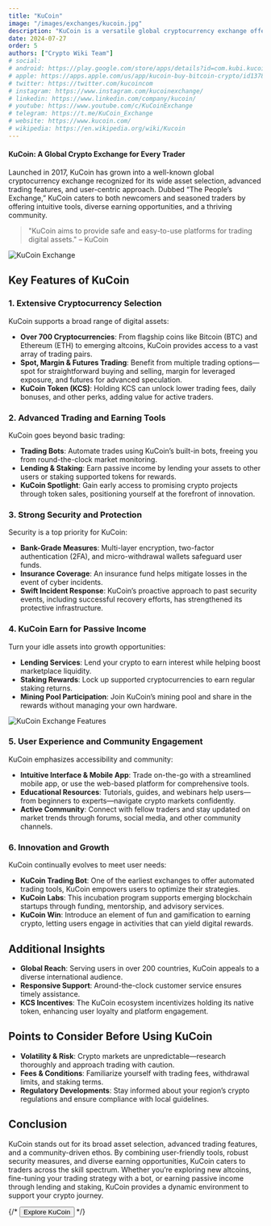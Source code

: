 ```yaml
---
title: "KuCoin"
image: "/images/exchanges/kucoin.jpg"
description: "KuCoin is a versatile global cryptocurrency exchange offering advanced trading tools, diverse assets, and strong security."
date: 2024-07-27
order: 5
authors: ["Crypto Wiki Team"]
# social:
# android: https://play.google.com/store/apps/details?id=com.kubi.kucoin
# apple: https://apps.apple.com/us/app/kucoin-buy-bitcoin-crypto/id1378956601
# twitter: https://twitter.com/kucoincom
# instagram: https://www.instagram.com/kucoinexchange/
# linkedin: https://www.linkedin.com/company/kucoin/
# youtube: https://www.youtube.com/c/KuCoinExchange
# telegram: https://t.me/KuCoin_Exchange
# website: https://www.kucoin.com/
# wikipedia: https://en.wikipedia.org/wiki/Kucoin
---
```


#### KuCoin: A Global Crypto Exchange for Every Trader

Launched in 2017, KuCoin has grown into a well-known global cryptocurrency exchange recognized for its wide asset selection, advanced trading features, and user-centric approach. Dubbed “The People’s Exchange,” KuCoin caters to both newcomers and seasoned traders by offering intuitive tools, diverse earning opportunities, and a thriving community.

> "KuCoin aims to provide safe and easy-to-use platforms for trading digital assets." – KuCoin

![KuCoin Exchange](/images/exchanges/kucoin.jpg)

## Key Features of KuCoin

### 1. Extensive Cryptocurrency Selection

KuCoin supports a broad range of digital assets:

- **Over 700 Cryptocurrencies**: From flagship coins like Bitcoin (BTC) and Ethereum (ETH) to emerging altcoins, KuCoin provides access to a vast array of trading pairs.
- **Spot, Margin & Futures Trading**: Benefit from multiple trading options—spot for straightforward buying and selling, margin for leveraged exposure, and futures for advanced speculation.
- **KuCoin Token (KCS)**: Holding KCS can unlock lower trading fees, daily bonuses, and other perks, adding value for active traders.

### 2. Advanced Trading and Earning Tools

KuCoin goes beyond basic trading:

- **Trading Bots**: Automate trades using KuCoin’s built-in bots, freeing you from round-the-clock market monitoring.
- **Lending & Staking**: Earn passive income by lending your assets to other users or staking supported tokens for rewards.
- **KuCoin Spotlight**: Gain early access to promising crypto projects through token sales, positioning yourself at the forefront of innovation.

### 3. Strong Security and Protection

Security is a top priority for KuCoin:

- **Bank-Grade Measures**: Multi-layer encryption, two-factor authentication (2FA), and micro-withdrawal wallets safeguard user funds.
- **Insurance Coverage**: An insurance fund helps mitigate losses in the event of cyber incidents.
- **Swift Incident Response**: KuCoin’s proactive approach to past security events, including successful recovery efforts, has strengthened its protective infrastructure.

### 4. KuCoin Earn for Passive Income

Turn your idle assets into growth opportunities:

- **Lending Services**: Lend your crypto to earn interest while helping boost marketplace liquidity.
- **Staking Rewards**: Lock up supported cryptocurrencies to earn regular staking returns.
- **Mining Pool Participation**: Join KuCoin’s mining pool and share in the rewards without managing your own hardware.

![KuCoin Exchange Features](/images/posts/kucoin-exchange.jpg)

### 5. User Experience and Community Engagement

KuCoin emphasizes accessibility and community:

- **Intuitive Interface & Mobile App**: Trade on-the-go with a streamlined mobile app, or use the web-based platform for comprehensive tools.
- **Educational Resources**: Tutorials, guides, and webinars help users—from beginners to experts—navigate crypto markets confidently.
- **Active Community**: Connect with fellow traders and stay updated on market trends through forums, social media, and other community channels.

### 6. Innovation and Growth

KuCoin continually evolves to meet user needs:

- **KuCoin Trading Bot**: One of the earliest exchanges to offer automated trading tools, KuCoin empowers users to optimize their strategies.
- **KuCoin Labs**: This incubation program supports emerging blockchain startups through funding, mentorship, and advisory services.
- **KuCoin Win**: Introduce an element of fun and gamification to earning crypto, letting users engage in activities that can yield digital rewards.

## Additional Insights

- **Global Reach**: Serving users in over 200 countries, KuCoin appeals to a diverse international audience.
- **Responsive Support**: Around-the-clock customer service ensures timely assistance.
- **KCS Incentives**: The KuCoin ecosystem incentivizes holding its native token, enhancing user loyalty and platform engagement.

## Points to Consider Before Using KuCoin

- **Volatility & Risk**: Crypto markets are unpredictable—research thoroughly and approach trading with caution.
- **Fees & Conditions**: Familiarize yourself with trading fees, withdrawal limits, and staking terms.
- **Regulatory Developments**: Stay informed about your region’s crypto regulations and ensure compliance with local guidelines.

## Conclusion

KuCoin stands out for its broad asset selection, advanced trading features, and a community-driven ethos. By combining user-friendly tools, robust security measures, and diverse earning opportunities, KuCoin caters to traders across the skill spectrum. Whether you’re exploring new altcoins, fine-tuning your trading strategy with a bot, or earning passive income through lending and staking, KuCoin provides a dynamic environment to support your crypto journey.

{/* <Button href="https://www.kucoin.com/">Explore KuCoin</Button> */}
